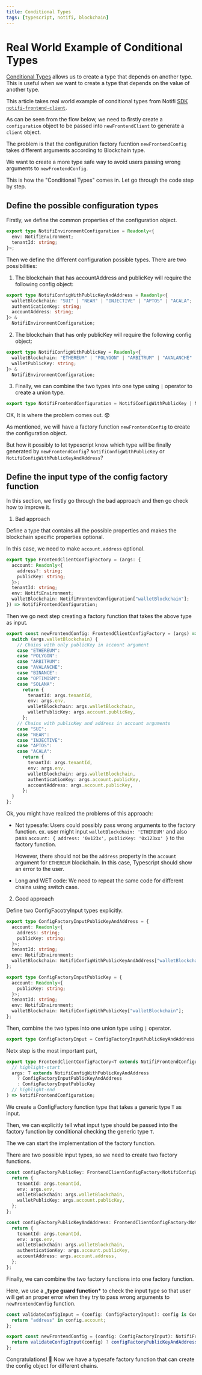 ```yaml
---
title: Conditional Types
tags: [typescript, notifi, blockchain]
---
```



# Real World Example of Conditional Types

[Conditional Types](https://www.typescriptlang.org/docs/handbook/2/conditional-types.html) allows us to create a type that depends on another type.
This is useful when we want to create a type that depends on the value of another type.

This article takes real world example of conditional types from Notifi [SDK `notifi-frontend-client`](https://github.com/notifi-network/notifi-sdk-ts/blob/main/packages/notifi-frontend-client/lib/configuration/NotifiFrontendConfiguration.ts).

As can be seen from the flow below, we need to firstly create a `configuration` object to be passed into `newFrontendClient` to generate a `client` object.

<Drawio content={drawIo} page={1} zoom={0.5} editable={true} maxHeight={300} />

The problem is that the configuration factory fucntion `newFrontendConfig` takes different arguments according to Blockchain type.

We want to create a more type safe way to avoid users passing wrong arguments to `newFrontendConfig`.

This is how the "Conditional Types" comes in. Let go through the code step by step.

## Define the possible configuration types

Firstly, we define the common properties of the configuration object.

```ts
export type NotifiEnvironmentConfiguration = Readonly<{
  env: NotifiEnvironment;
  tenantId: string;
}>;
```

Then we define the different configuration possible types. There are two possibilities:

1. The blockchain that has accountAddress and publicKey will require the following config object:

```ts
export type NotifiConfigWithPublicKeyAndAddress = Readonly<{
  walletBlockchain: "SUI" | "NEAR" | "INJECTIVE" | "APTOS" | "ACALA";
  authenticationKey: string;
  accountAddress: string;
}> &
  NotifiEnvironmentConfiguration;
```

2. The blockchain that has only publicKey will require the following config object:

```ts
export type NotifiConfigWithPublicKey = Readonly<{
  walletBlockchain: "ETHEREUM" | "POLYGON" | "ARBITRUM" | "AVALANCHE" | "BINANCE" | "OPTIMISM" | "SOLANA";
  walletPublicKey: string;
}> &
  NotifiEnvironmentConfiguration;
```

3. Finally, we can combine the two types into one type using `|` operator to create a union type.

```ts
export type NotifiFrontendConfiguration = NotifiConfigWithPublicKey | NotifiConfigWithPublicKeyAndAddress;
```

OK, It is where the problem comes out. 😨

As mentioned, we will have a factory function `newFrontendConfig` to create the configuration object.

But how it possibly to let typescript know which type will be finally generated by `newFrontendConfig`?
`NotifiConfigWithPublicKey` or `NotifiConfigWithPublicKeyAndAddress`?

## Define the input type of the config factory function

In this section, we firstly go through the bad approach and then go check how to improve it.

1. Bad approach

Define a type that contains all the possible properties and makes the blockchain specific properties optional.

In this case, we need to make `account.address` optional.

```ts title="bad-approach/configInput.ts"
export type FrontendClientConfigFactory = (args: {
  account: Readonly<{
    address?: string;
    publicKey: string;
  }>;
  tenantId: string;
  env: NotifiEnvironment;
  walletBlockchain: NotifiFrontendConfiguration["walletBlockchain"];
}) => NotifiFrontendConfiguration;
```

Then we go next step creating a factory function that takes the above type as input.

```ts title="bad-approach/configFactory.ts"
export const newFrontendConfig: FrontendClientConfigFactory = (args) => {
  switch (args.walletBlockchain) {
    // Chains with only publicKey in account argument
    case "ETHEREUM":
    case "POLYGON":
    case "ARBITRUM":
    case "AVALANCHE":
    case "BINANCE":
    case "OPTIMISM":
    case "SOLANA":
      return {
        tenantId: args.tenantId,
        env: args.env,
        walletBlockchain: args.walletBlockchain,
        walletPublicKey: args.account.publicKey,
      };
    // Chains with publicKey and address in account arguments
    case "SUI":
    case "NEAR":
    case "INJECTIVE":
    case "APTOS":
    case "ACALA":
      return {
        tenantId: args.tenantId,
        env: args.env,
        walletBlockchain: args.walletBlockchain,
        authenticationKey: args.account.publicKey,
        accountAddress: args.account.publicKey,
      };
  }
};
```

Ok, you might have realized the problems of this approach:

- Not typesafe: Users could possibly pass wrong arguments to the factory function.
  ex. user might input `walletBlockchain: 'ETHEREUM'` and also pass `account: { address: '0x123x', publicKey: '0x123xx' }` to the factory function.

  However, there should not be the `address` property in the `account` argument for `ETHEREUM` blockchain.
  In this case, Typescript should show an error to the user.

- Long and WET code: We need to repeat the same code for different chains using switch case.

2. Good approach

Define two ConfigFacotryInput types explicitly.

```ts title="good-approach/configInput.ts"
export type ConfigFactoryInputPublicKeyAndAddress = {
  account: Readonly<{
    address: string;
    publicKey: string;
  }>;
  tenantId: string;
  env: NotifiEnvironment;
  walletBlockchain: NotifiConfigWithPublicKeyAndAddress["walletBlockchain"];
};

export type ConfigFactoryInputPublicKey = {
  account: Readonly<{
    publicKey: string;
  }>;
  tenantId: string;
  env: NotifiEnvironment;
  walletBlockchain: NotifiConfigWithPublicKey["walletBlockchain"];
};
```

Then, combine the two types into one union type using `|` operator.

```ts title="good-approach/configInput.ts"
export type ConfigFactoryInput = ConfigFactoryInputPublicKeyAndAddress | ConfigFactoryInputPublicKey;
```

Netx step is the most important part,

```ts
export type FrontendClientConfigFactory<T extends NotifiFrontendConfiguration> = (
  // highlight-start
  args: T extends NotifiConfigWithPublicKeyAndAddress
    ? ConfigFactoryInputPublicKeyAndAddress
    : ConfigFactoryInputPublicKey
  // highlight-end
) => NotifiFrontendConfiguration;
```

We create a ConfigFactory function type that takes a generic type `T` as input.

Then, we can explicitly tell what input type should be passed into the factory function by conditional checking the generic type `T`.

The we can start the implementation of the factory function.

There are two possible input types, so we need to create two factory functions.

```ts title="good-approach/configFactory.ts"
const configFactoryPublicKey: FrontendClientConfigFactory<NotifiConfigWithPublicKey> = (args) => {
  return {
    tenantId: args.tenantId,
    env: args.env,
    walletBlockchain: args.walletBlockchain,
    walletPublicKey: args.account.publicKey,
  };
};

const configFactoryPublicKeyAndAddress: FrontendClientConfigFactory<NotifiConfigWithPublicKeyAndAddress> = (args) => {
  return {
    tenantId: args.tenantId,
    env: args.env,
    walletBlockchain: args.walletBlockchain,
    authenticationKey: args.account.publicKey,
    accountAddress: args.account.address,
  };
};
```

Finally, we can combine the two factory functions into one factory function.

Here, we use a **\_type guard function\*** to check the input type so that user will get an proper error when they try to pass wrong arguments to `newFrontendConfig` function.

```ts title="good-approach/configFactory.ts"
const validateConfigInput = (config: ConfigFactoryInput): config is ConfigFactoryInputPublicKeyAndAddress => {
  return "address" in config.account;
};

export const newFrontendConfig = (config: ConfigFactoryInput): NotifiFrontendConfiguration => {
  return validateConfigInput(config) ? configFactoryPublicKeyAndAddress(config) : configFactoryPublicKey(config);
};
```

Congratulations! 🎉 Now we have a typesafe factory function that can create the config object for different chains.
